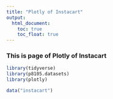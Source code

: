 ```yaml
---
title: "Plotly of Instacart"
output: 
  html_document:
    toc: true
    toc_float: true
---
```


### This is page of Plotly of Instacart

```r
library(tidyverse)
library(p8105.datasets)
library(plotly)
```

```r
data("instacart")


```

